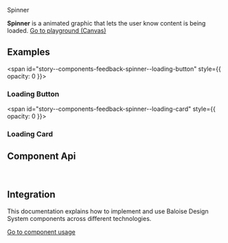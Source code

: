 
<bal-doc-banner id="story--components-feedback-spinner--basic">Spinner</bal-doc-banner>

<bal-doc-lead>
  <b>Spinner</b> is a animated graphic that lets the user know content is being loaded.
</bal-doc-lead>

<Canvas withSource="open">
  <Story id="components-feedback-spinner--basic" />
</Canvas>

<bal-doc-app>
  <bal-button-group class="mb-large" position="center">
    <a class="button is-primary" href="?path=/story/components-feedback-spinner--basic">
      Go to playground (Canvas)
    </a>
    <bal-doc-code-sandbox
      framework="angular"
      template={Basic.parameters.docs.source.code}
      modules="spinner"
    ></bal-doc-code-sandbox>
    <bal-doc-code-sandbox
      framework="html"
      template={Basic.parameters.docs.source.code}
      modules="spinner"
    ></bal-doc-code-sandbox>
  </bal-button-group>
</bal-doc-app>

## Examples

<span id="story--components-feedback-spinner--loading-button" style={{ opacity: 0 }}></span>

### Loading Button

<Canvas>
  <Story id="components-feedback-spinner--loading-button" />
</Canvas>

<span id="story--components-feedback-spinner--loading-card" style={{ opacity: 0 }}></span>

### Loading Card

<Canvas>
  <Story id="components-feedback-spinner--loading-card" />
</Canvas>

## Component Api

<Description markdown={readme} />

<br />

## Integration

This documentation explains how to implement and use Baloise Design System components across different technologies.

<a class="button is-primary" href="?path=/docs/development-components--page">
  Go to component usage
</a>


<Description markdown={theming} />


<Description markdown={testing} />

<bal-doc-github link="/components/bal-spinner/stories/bal-spinner.docs.mdx"></bal-doc-github>
